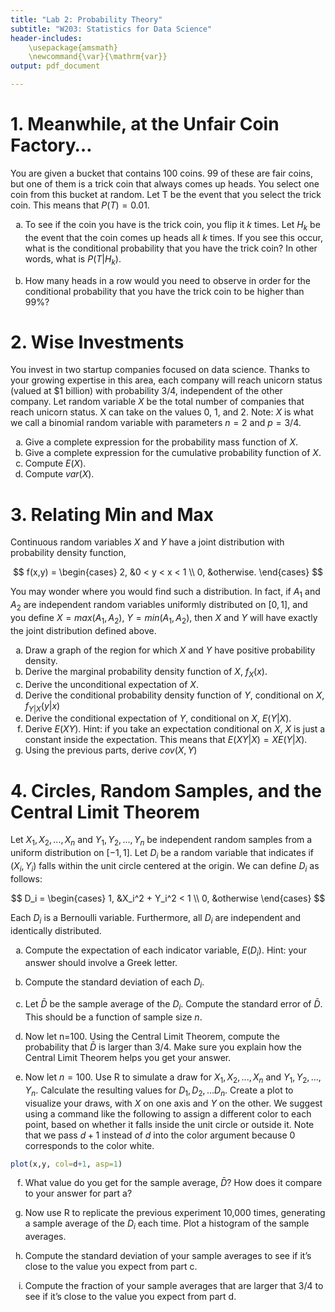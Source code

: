 ```yaml
---
title: "Lab 2: Probability Theory"
subtitle: "W203: Statistics for Data Science"
header-includes:
    \usepackage{amsmath}
    \newcommand{\var}{\mathrm{var}}
output: pdf_document

---
```


# 1. Meanwhile, at the Unfair Coin Factory...

You are given a bucket that contains 100 coins.  99 of these are fair coins, but one of them is a trick coin that always comes up heads.  You select one coin from this bucket at random.  Let T be the event that you select the trick coin.  This means that $P(T) = 0.01$.

a. To see if the coin you have is the trick coin, you flip it $k$ times.  Let $H_k$ be the event that the coin comes up heads all $k$ times.  If you see this occur, what is the conditional probability that you have the trick coin?  In other words, what is $P(T|H_k)$.

b. How many heads in a row would you need to observe in order for the conditional probability that you have the trick coin to be higher than 99%?

# 2. Wise Investments 

You invest in two startup companies focused on data science.  Thanks to your growing expertise in this area, each company will reach unicorn status (valued at $1 billion) with probability 3/4, independent of the other company.  Let random variable $X$ be the total number of companies that reach unicorn status.  X can take on the values 0, 1, and 2.  Note: $X$ is what we call a binomial random variable with parameters $n=2$ and $p=3/4$.

a. Give a complete expression for the probability mass function of $X$.
b. Give a complete expression for the cumulative probability function of $X$.
c. Compute $E(X)$.
d. Compute $var(X)$.

# 3. Relating Min and Max

Continuous random variables $X$ and $Y$ have a joint distribution with probability density function,

$$ f(x,y) = \begin{cases}
2, &0 < y < x < 1 \\
0, &otherwise.
\end{cases} $$

You may wonder where you would find such a distribution.  In fact, if $A_1$ and $A_2$ are independent random variables uniformly distributed on $[0,1]$, and you define $X = max(A_1,A_2)$, $Y = min(A_1,A_2)$, then $X$ and $Y$ will have exactly the joint distribution defined above.

a. Draw a graph of the region for which $X$ and $Y$ have positive probability density.
b. Derive the marginal probability density function of $X$, $f_X(x)$.
c. Derive the unconditional expectation of $X$.
d. Derive the conditional probability density function of $Y$, conditional on $X$, $f_{Y|X}(y|x)$
e. Derive the conditional expectation of $Y$, conditional on $X$, $E(Y|X)$.
f. Derive $E(XY)$.  Hint: if you take an expectation conditional on $X$, $X$ is just a constant inside the expectation.  This means that $E(XY|X) = XE(Y|X)$.
g. Using the previous parts, derive $cov(X,Y)$



# 4. Circles, Random Samples, and the Central Limit Theorem

Let $X_1, X_2,...,X_n$ and $Y_1,Y_2,...,Y_n$ be independent random samples from a uniform distribution on $[-1,1]$.  Let $D_i$ be a random variable that indicates if $(X_i,Y_i)$ falls within the unit circle centered at the origin.  We can define $D_i$ as follows:

$$ D_i = \begin{cases}
1, &X_i^2 + Y_i^2 < 1 \\
0, &otherwise
\end{cases}
$$

Each $D_i$ is a Bernoulli variable.  Furthermore, all $D_i$ are independent and identically distributed.

a. Compute the expectation of each indicator variable, $E(D_i)$.  Hint: your answer should involve a Greek letter.

b. Compute the standard deviation of each $D_i$.

c. Let $\bar{D}$ be the sample average of the $D_i$.  Compute the standard error of $\bar{D}$.  This should be a function of sample size $n$.

d. Now let n=100.  Using the Central Limit Theorem, compute the probability that $\bar{D}$ is larger than $3/4$.  Make sure you explain how the Central Limit Theorem helps you get your answer.

e. Now let $n=100$.  Use R to simulate a draw for $X_1, X_2,...,X_n$ and $Y_1,Y_2,...,Y_n$.  Calculate the resulting values for $D_1, D_2,...D_n$.  Create a plot to visualize your draws, with $X$ on one axis and $Y$ on the other.  We suggest using a command like the following to assign a different color to each point, based on whether it falls inside the unit circle or outside it.  Note that we pass $d+1$ instead of $d$ into the color argument because 0 corresponds to the color white.

```r
plot(x,y, col=d+1, asp=1)
```


f. What value do you get for the sample average, $\bar{D}$?  How does it compare to your answer for part a?

g. Now use R to replicate the previous experiment 10,000 times, generating a sample average of the $D_i$ each time.  Plot a histogram of the sample averages.

h. Compute the standard deviation of your sample averages to see if it's close to the value you expect from part c.

i. Compute the fraction of your sample averages that are larger that $3/4$ to see if it's close to the value you expect from part d.


